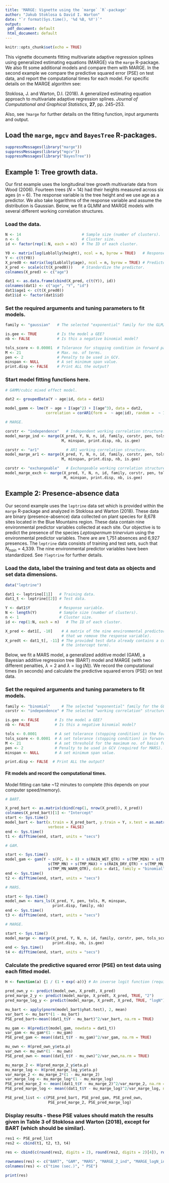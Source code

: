 ```yaml
---
title: 'MARGE: Vignette using the `marge` `R`-package'
author: "Jakub Stoklosa & David I. Warton"
date: "`r format(Sys.time(), '%d %B, %Y')`"
output:
 pdf_document: default
 html_document: default
---
```


```r
knitr::opts_chunk$set(echo = TRUE)
```

This vignette documents fitting multivariate adaptive regression splines using generalized estimating equations (MARGE) via the `marge` R-package. We also fit some additional models and compare them with MARGE. In the second example we compare the predictive squared error (PSE) on test data, and report the computational times for each model. For specific details on the MARGE algorithm see:

Stoklosa, J. and Warton, D.I. (2018). A generalized estimating equation approach to multivariate adaptive regression splines. *Journal of Computational and Graphical Statistics*, **27**, pp. 245--253. 

Also, see ```?marge``` for further details on the fitting function, input arguments and output.\

## Load the `marge`, `mgcv` and `BayesTree` R-packages.

```r
suppressMessages(library("marge"))
suppressMessages(library("mgcv"))
suppressMessages(library("BayesTree"))
```

## Example 1: Tree growth data.

Our first example uses the longitudinal tree growth multivariate data from Wood (2006). Fourteen trees ($N$ = 14) had their heights measured across six ages ($n$ = 6). The response variable is the tree height and we use age as a predictor. We also take logarithms of the response variable and assume the distribution is Gaussian. Below, we fit a GLMM and MARGE models with several different working correlation structures.\

### Load the data. 

```r
N <- 14                           # Sample size (number of clusters). 
n <- 6                            # Cluster size.
id <- factor(rep(1:N, each = n))  # The ID of each cluster.

Y0 <- matrix(log(Loblolly$height), ncol = n, byrow = TRUE)   # Response variable.
Y <- c(t(Y0))
X_pred0 <- matrix(log(Loblolly$age), ncol = n, byrow = TRUE) # Predictor variable.
X_pred <- scale(c(t(X_pred0)))    # Standardize the predictor.
colnames(X_pred) <- c("age")

dat1 <- as.data.frame(cbind(X_pred, c(t(Y)), id))
colnames(dat1) <- c("age", "Y", "id")
dat1$age1 <- c(t(X_pred0))
dat1$id <- factor(dat1$id)
```

### Set the required arguments and tuning parameters to fit models.

```r
family <- "gaussian"   # The selected "exponential" family for the GLM/GEE.

is.gee <- TRUE         # Is the model a GEE?
nb <- FALSE            # Is this a negative binomial model?

tols_score <- 0.00001  # Tolerance for stopping condition in forward pass for GEE.
M <- 21                # Max. no. of terms.
pen <- 2               # Penalty to be used in GCV.
minspan <- NULL        # A set minimum span value.
print.disp <- FALSE    # Print ALL the output?
```

### Start model fitting functions here.

```r
# GAMM/cubic mixed effect model.

dat2 <- groupedData(Y ~ age|id, data = dat1)

model_gamm <- lme(Y ~ age + I(age^2) + I(age^3), data = dat2, 
                  correlation = corAR1(form =  ~ age|id), random =  ~ 1)

# MARGE.

corstr <- "independence"   # Independent working correlation structure.
model_marge_ind <- marge(X_pred, Y, N, n, id, family, corstr, pen, tols_score, 
                         M, minspan, print.disp, nb, is.gee)

corstr <- "ar1"            # AR1 working correlation structure.
model_marge_ar1 <- marge(X_pred, Y, N, n, id, family, corstr, pen, tols_score, 
                         M, minspan, print.disp, nb, is.gee)

corstr <- "exchangeable"   # Exchangeable working correlation structure.
model_marge_exch <- marge(X_pred, Y, N, n, id, family, corstr, pen, tols_score, 
                          M, minspan, print.disp, nb, is.gee)
```

\clearpage

## Example 2: Presence-absence data

Our second example uses the `leptrine` data set which is provided within the `marge` R-package and analyzed in Stoklosa and Warton (2018). These data are binary (presence-absence) data collected on plant species for 8,678 sites located in the Blue Mountains region. These data contain nine environmental predictor variables collected at each site. Our objective is to predict the presence of the species *Leptospermum trinervium* using the environmental predictor variables. There are are 1,751 absences and 6,927 presences. The `leptrine` data consists of training and test sets, such that $N_{train}$ = 4,339. The nine environmental predictor variables have been standardized. See ```?leptrine``` for further details.\

### Load the data, label the training and test data as objects and set data dimensions.

```r
data("leptrine")

dat1 <- leptrine[[1]]   # Training data.
dat1_t <- leptrine[[2]] # Test data.

Y <- dat1$Y             # Response variable.
N <- length(Y)          # Sample size (number of clusters).
n <- 1                  # Cluster size.
id <- rep(1:N, each = n)   # The ID of each cluster.

X_pred <- dat1[, -10]    # A matrix of the nine environmental predictor variables (note 
                         # that we remove the response variable).
X_predt <- dat1_t[, -11] # The provided test data already contains a column of ones (for 
                         # the intercept term).
```

Below, we fit a MARS model, a generalized additive model (GAM), a Bayesian additive regression tree (BART) model and MARGE (with two different penalties, $\lambda = 2$ and $\lambda = \log(N)$). We record the computational times (in seconds) and calculate the predictive squared errors (PSE) on test data.\

### Set the required arguments and tuning parameters to fit models.

```r
family <- "binomial"     # The selected "exponential" family for the GLM/GEE.
corstr <- "independence" # The selected "working correlation" structure (used for GEEs).

is.gee <- FALSE       # Is the model a GEE?
nb <- FALSE           # Is this a negative binomial model?

tols <- 0.0001        # A set tolerance (stopping condition) in the forward pass for MARS.
tols_score <- 0.0001  # A set tolerance (stopping condition) in forward pass for MARGE.
M <- 21               # A set threshold for the maximum no. of basis functions to be used.
pen <- 2              # Penalty to be used in GCV (required for MARS).
minspan <- NULL       # A set minimum span value.

print.disp <- FALSE  # Print ALL the output?
```
<P style="page-break-before: always">
#### Fit models and record the computational times.

Model fitting can take ~12 minutes to complete (this depends on your computer speed/memory).

```r
# BART.

X_pred_bart <- as.matrix(cbind(rep(1, nrow(X_pred)), X_pred))
colnames(X_pred_bart)[1] <- "Intercept"
start <- Sys.time()
model_bart <- bart(x.train = X_pred_bart, y.train = Y, x.test = as.matrix(X_predt), 
                   verbose = FALSE)
end <- Sys.time()
t1 <- difftime(end, start, units = "secs")
```

```r
# GAM.

start <- Sys.time()
model_gam <- gam(Y ~ s(FC, k = 8) + s(RAIN_WET_QTR) + s(TMP_MIN) + s(TMP_SEAS) + 
                   s(TMP_MN) + s(TMP_MAX) + s(RAIN_DRY_QTR) + s(TMP_MN_COLD_QTR) +
                   s(TMP_MN_WARM_QTR), data = dat1, family = "binomial")
end <- Sys.time()
t2 <- difftime(end, start, units = "secs")
```

```r
# MARS.

start <- Sys.time()
model_own <- mars_ls(X_pred, Y, pen, tols, M, minspan, 
                     print.disp, family, nb)
end <- Sys.time()
t3 <- difftime(end, start, units = "secs")
```

```r
# MARGE.

start <- Sys.time()
model_marge <- marge(X_pred, Y, N, n, id, family, corstr, pen, tols_score, M, minspan, 
                     print.disp, nb, is.gee)
end <- Sys.time()
t4 <- difftime(end, start, units = "secs")
```

### Calculate the predictive squared error (PSE) on test data using each fitted model.

```r
H <- function(a) {1 / (1 + exp(-a))} # An inverse logit function (required for PSE below).

pred_own_y <- predict(model_own, X_predt, X_pred)
pred_marge_2_y <- predict(model_marge, X_predt, X_pred, TRUE, "2")
pred_marge_log_y <- predict(model_marge, X_predt, X_pred, TRUE, "logN")

mu_bart <- apply(pnorm(model_bart$yhat.test), 2, mean)
var_bart <- mu_bart*(1 - mu_bart)
PSE_pred_bart<-mean((dat1_t$Y - mu_bart)^2/var_bart, na.rm = TRUE)

mu_gam <- H(predict(model_gam, newdata = dat1_t))
var_gam <- mu_gam*(1 - mu_gam)
PSE_pred_gam <- mean((dat1_t$Y - mu_gam)^2/var_gam, na.rm = TRUE)

mu_own <- H(pred_own_y$eta.p)
var_own <- mu_own*(1 - mu_own)
PSE_pred_own <- mean((dat1_t$Y - mu_own)^2/var_own,na.rm = TRUE)

mu_marge_2 <- H(pred_marge_2_y$eta.p)
mu_marge_log <- H(pred_marge_log_y$eta.p)
var_marge_2 <- mu_marge_2*(1 - mu_marge_2)
var_marge_log <- mu_marge_log*(1 - mu_marge_log)
PSE_pred_marge_2 <- mean((dat1_t$Y - mu_marge_2)^2/var_marge_2, na.rm = TRUE)
PSE_pred_marge_log <- mean((dat1_t$Y - mu_marge_log)^2/var_marge_log, na.rm = TRUE)

PSE_pred_list <- c(PSE_pred_bart, PSE_pred_gam, PSE_pred_own, 
                   PSE_pred_marge_2, PSE_pred_marge_log)
```

### Display results - these PSE values should match the results given in Table 3 of Stoklosa and Warton (2018), except for BART (which should be similar).

```r
res1 <- PSE_pred_list
res2 <- cbind(t1, t2, t3, t4)

res <- cbind(c(round(res2, digits = 2), round(res2, digits = 2)[4]), round(res1, digits = 3))

rownames(res) <- c("BART", "GAM", "MARS", "MARGE_2_ind", "MARGE_logN_ind")
colnames(res) <- c("time (sec.)", " PSE")

print(res)
```
